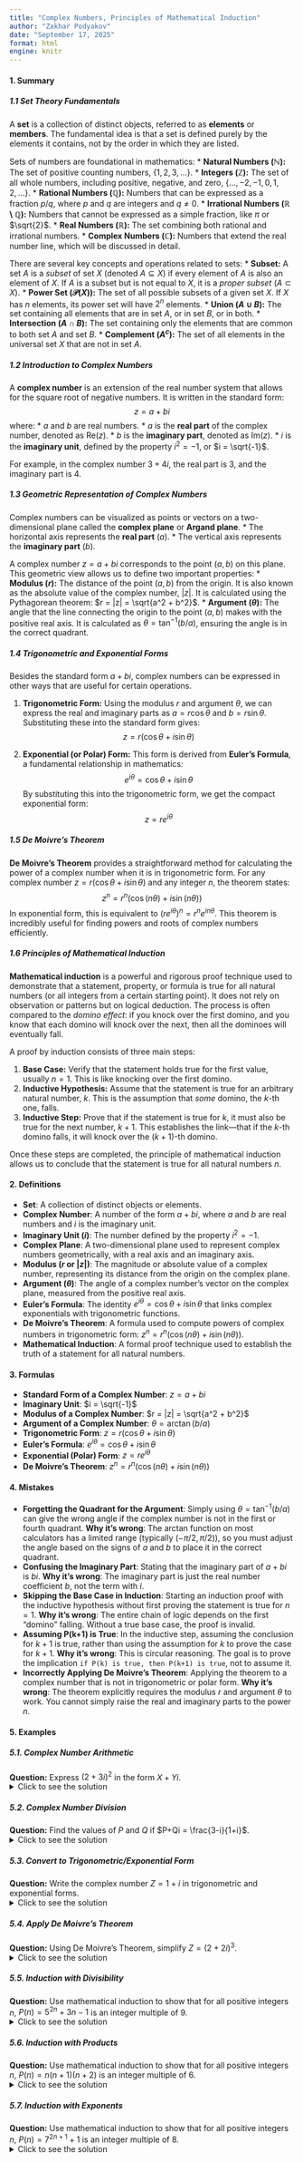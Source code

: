 ```yaml
---
title: "Complex Numbers, Principles of Mathematical Induction"
author: "Zakhar Podyakov"
date: "September 17, 2025"
format: html
engine: knitr
---
```


#### **1. Summary**

##### **1.1 Set Theory Fundamentals**
A **set** is a collection of distinct objects, referred to as **elements** or **members**. The fundamental idea is that a set is defined purely by the elements it contains, not by the order in which they are listed.

Sets of numbers are foundational in mathematics:
*   **Natural Numbers ($\mathbb{N}$):** The set of positive counting numbers, $\{1, 2, 3, \dots\}$.
*   **Integers ($\mathbb{Z}$):** The set of all whole numbers, including positive, negative, and zero, $\{\dots, -2, -1, 0, 1, 2, \dots\}$.
*   **Rational Numbers ($\mathbb{Q}$):** Numbers that can be expressed as a fraction $p/q$, where $p$ and $q$ are integers and $q \neq 0$.
*   **Irrational Numbers ($\mathbb{R} \setminus \mathbb{Q}$):** Numbers that cannot be expressed as a simple fraction, like $\pi$ or $\sqrt{2}$.
*   **Real Numbers ($\mathbb{R}$):** The set combining both rational and irrational numbers.
*   **Complex Numbers ($\mathbb{C}$):** Numbers that extend the real number line, which will be discussed in detail.

There are several key concepts and operations related to sets:
*   **Subset:** A set $A$ is a *subset* of set $X$ (denoted $A \subseteq X$) if every element of $A$ is also an element of $X$. If $A$ is a subset but is not equal to $X$, it is a *proper subset* ($A \subset X$).
*   **Power Set ($\mathcal{P}(X)$):** The set of all possible subsets of a given set $X$. If $X$ has $n$ elements, its power set will have $2^n$ elements.
*   **Union ($A \cup B$):** The set containing all elements that are in set $A$, or in set $B$, or in both.
*   **Intersection ($A \cap B$):** The set containing only the elements that are common to both set $A$ and set $B$.
*   **Complement ($A^c$):** The set of all elements in the universal set $X$ that are not in set $A$.

<!-- DIAGRAM HERE -->

##### **1.2 Introduction to Complex Numbers**
A **complex number** is an extension of the real number system that allows for the square root of negative numbers. It is written in the standard form:
$$ z = a + bi $$
where:
*   $a$ and $b$ are real numbers.
*   $a$ is the **real part** of the complex number, denoted as $\text{Re}(z)$.
*   $b$ is the **imaginary part**, denoted as $\text{Im}(z)$.
*   $i$ is the **imaginary unit**, defined by the property $i^2 = -1$, or $i = \sqrt{-1}$.

For example, in the complex number $3 + 4i$, the real part is 3, and the imaginary part is 4.

##### **1.3 Geometric Representation of Complex Numbers**
Complex numbers can be visualized as points or vectors on a two-dimensional plane called the **complex plane** or **Argand plane**.
*   The horizontal axis represents the **real part** ($a$).
*   The vertical axis represents the **imaginary part** ($b$).

A complex number $z = a + bi$ corresponds to the point $(a, b)$ on this plane. This geometric view allows us to define two important properties:
*   **Modulus ($r$):** The distance of the point $(a, b)$ from the origin. It is also known as the absolute value of the complex number, $|z|$. It is calculated using the Pythagorean theorem: $r = |z| = \sqrt{a^2 + b^2}$.
*   **Argument ($\theta$):** The angle that the line connecting the origin to the point $(a, b)$ makes with the positive real axis. It is calculated as $\theta = \tan^{-1}(b/a)$, ensuring the angle is in the correct quadrant.

##### **1.4 Trigonometric and Exponential Forms**
Besides the standard form $a+bi$, complex numbers can be expressed in other ways that are useful for certain operations.

1.  **Trigonometric Form:** Using the modulus $r$ and argument $\theta$, we can express the real and imaginary parts as $a = r\cos\theta$ and $b = r\sin\theta$. Substituting these into the standard form gives:
    $$ z = r(\cos\theta + i\sin\theta) $$

2.  **Exponential (or Polar) Form:** This form is derived from **Euler's Formula**, a fundamental relationship in mathematics:
    $$ e^{i\theta} = \cos\theta + i\sin\theta $$
    By substituting this into the trigonometric form, we get the compact exponential form:
    $$ z = re^{i\theta} $$

##### **1.5 De Moivre's Theorem**
**De Moivre's Theorem** provides a straightforward method for calculating the power of a complex number when it is in trigonometric form. For any complex number $z = r(\cos\theta + i\sin\theta)$ and any integer $n$, the theorem states:
$$ z^n = r^n(\cos(n\theta) + i\sin(n\theta)) $$
In exponential form, this is equivalent to $(re^{i\theta})^n = r^n e^{in\theta}$. This theorem is incredibly useful for finding powers and roots of complex numbers efficiently.

##### **1.6 Principles of Mathematical Induction**
**Mathematical induction** is a powerful and rigorous proof technique used to demonstrate that a statement, property, or formula is true for all natural numbers (or all integers from a certain starting point). It does not rely on observation or patterns but on logical deduction. The process is often compared to the *domino effect*: if you knock over the first domino, and you know that each domino will knock over the next, then all the dominoes will eventually fall.

A proof by induction consists of three main steps:

1.  **Base Case:** Verify that the statement holds true for the first value, usually $n=1$. This is like knocking over the first domino.
2.  **Inductive Hypothesis:** Assume that the statement is true for an arbitrary natural number, $k$. This is the assumption that *some* domino, the $k$-th one, falls.
3.  **Inductive Step:** Prove that if the statement is true for $k$, it must also be true for the next number, $k+1$. This establishes the link—that if the $k$-th domino falls, it will knock over the ($k+1$)-th domino.

Once these steps are completed, the principle of mathematical induction allows us to conclude that the statement is true for all natural numbers $n$.

#### **2. Definitions**

*   **Set**: A collection of distinct objects or elements.
*   **Complex Number**: A number of the form $a + bi$, where $a$ and $b$ are real numbers and $i$ is the imaginary unit.
*   **Imaginary Unit ($i$)**: The number defined by the property $i^2 = -1$.
*   **Complex Plane**: A two-dimensional plane used to represent complex numbers geometrically, with a real axis and an imaginary axis.
*   **Modulus ($r$ or $|z|$)**: The magnitude or absolute value of a complex number, representing its distance from the origin on the complex plane.
*   **Argument ($\theta$)**: The angle of a complex number's vector on the complex plane, measured from the positive real axis.
*   **Euler's Formula**: The identity $e^{i\theta} = \cos\theta + i\sin\theta$ that links complex exponentials with trigonometric functions.
*   **De Moivre's Theorem**: A formula used to compute powers of complex numbers in trigonometric form: $z^n = r^n(\cos(n\theta) + i\sin(n\theta))$.
*   **Mathematical Induction**: A formal proof technique used to establish the truth of a statement for all natural numbers.

#### **3. Formulas**

*   **Standard Form of a Complex Number**: $z = a + bi$
*   **Imaginary Unit**: $i = \sqrt{-1}$
*   **Modulus of a Complex Number**: $r = |z| = \sqrt{a^2 + b^2}$
*   **Argument of a Complex Number**: $\theta = \arctan(b/a)$
*   **Trigonometric Form**: $z = r(\cos\theta + i\sin\theta)$
*   **Euler's Formula**: $e^{i\theta} = \cos\theta + i\sin\theta$
*   **Exponential (Polar) Form**: $z = re^{i\theta}$
*   **De Moivre's Theorem**: $z^n = r^n(\cos(n\theta) + i\sin(n\theta))$

#### **4. Mistakes**

*   **Forgetting the Quadrant for the Argument**: Simply using $\theta = \tan^{-1}(b/a)$ can give the wrong angle if the complex number is not in the first or fourth quadrant. **Why it's wrong**: The arctan function on most calculators has a limited range (typically $(-\pi/2, \pi/2)$), so you must adjust the angle based on the signs of $a$ and $b$ to place it in the correct quadrant.
*   **Confusing the Imaginary Part**: Stating that the imaginary part of $a+bi$ is $bi$. **Why it's wrong**: The imaginary part is just the real number coefficient $b$, not the term with $i$.
*   **Skipping the Base Case in Induction**: Starting an induction proof with the inductive hypothesis without first proving the statement is true for $n=1$. **Why it's wrong**: The entire chain of logic depends on the first "domino" falling. Without a true base case, the proof is invalid.
*   **Assuming P(k+1) is True**: In the inductive step, assuming the conclusion for $k+1$ is true, rather than using the assumption for $k$ to prove the case for $k+1$. **Why it's wrong**: This is circular reasoning. The goal is to prove the implication `if P(k) is true, then P(k+1) is true`, not to assume it.
*   **Incorrectly Applying De Moivre's Theorem**: Applying the theorem to a complex number that is not in trigonometric or polar form. **Why it's wrong**: The theorem explicitly requires the modulus $r$ and argument $\theta$ to work. You cannot simply raise the real and imaginary parts to the power $n$.

#### **5. Examples**

##### **5.1. Complex Number Arithmetic**
**Question:** Express $(2+3i)^2$ in the form $X+Yi$.
<details>
<summary>Click to see the solution</summary>

1.  **Expand the expression:** Use the formula $(a+b)^2 = a^2 + 2ab + b^2$.
    $$ (2+3i)^2 = 2^2 + 2(2)(3i) + (3i)^2 $$
2.  **Simplify the terms:**
    $$ 4 + 12i + 9i^2 $$
3.  **Substitute $i^2 = -1$:**
    $$ 4 + 12i + 9(-1) $$
    $$ 4 + 12i - 9 $$
4.  **Combine the real parts:**
    $$ (4 - 9) + 12i = -5 + 12i $$

**Answer:** The result is **$-5 + 12i$**.
</details>

##### **5.2. Complex Number Division**
**Question:** Find the values of $P$ and $Q$ if $P+Qi = \frac{3-i}{1+i}$.
<details>
<summary>Click to see the solution</summary>

1.  **Multiply by the complex conjugate:** To remove the imaginary unit from the denominator, multiply the numerator and denominator by the conjugate of $1+i$, which is $1-i$.
    $$ \frac{3-i}{1+i} \times \frac{1-i}{1-i} $$
2.  **Expand the numerator:**
    $$ (3-i)(1-i) = 3 - 3i - i + i^2 = 3 - 4i - 1 = 2 - 4i $$
3.  **Expand the denominator:**
    $$ (1+i)(1-i) = 1^2 - i^2 = 1 - (-1) = 2 $$
4.  **Combine and simplify:**
    $$ \frac{2-4i}{2} = 1 - 2i $$
5.  **Identify P and Q:** By comparing $1-2i$ with $P+Qi$, we find $P=1$ and $Q=-2$.

**Answer:** $P=1$, $Q=-2$.
</details>

##### **5.3. Convert to Trigonometric/Exponential Form**
**Question:** Write the complex number $Z = 1+i$ in trigonometric and exponential forms.
<details>
<summary>Click to see the solution</summary>

1.  **Identify $a$ and $b$:** For $Z=1+i$, we have $a=1$ and $b=1$.
2.  **Calculate the modulus ($r$):**
    $$ r = \sqrt{a^2 + b^2} = \sqrt{1^2 + 1^2} = \sqrt{2} $$
3.  **Calculate the argument ($\theta$):**
    $$ \theta = \tan^{-1}\left(\frac{b}{a}\right) = \tan^{-1}\left(\frac{1}{1}\right) = \frac{\pi}{4} \text{ radians} $$
    Since $a$ and $b$ are both positive, the point is in the first quadrant, so this angle is correct.
4.  **Write the trigonometric form:** $Z = r(\cos\theta + i\sin\theta)$
    $$ Z = \sqrt{2}\left(\cos\left(\frac{\pi}{4}\right) + i\sin\left(\frac{\pi}{4}\right)\right) $$
5.  **Write the exponential form:** $Z = re^{i\theta}$
    $$ Z = \sqrt{2}e^{i\frac{\pi}{4}} $$

**Answer:** Trigonometric form is **$\sqrt{2}(\cos(\pi/4) + i\sin(\pi/4))$** and exponential form is **$\sqrt{2}e^{i\pi/4}$**.
</details>

##### **5.4. Apply De Moivre's Theorem**
**Question:** Using De Moivre's Theorem, simplify $Z = (2+2i)^3$.
<details>
<summary>Click to see the solution</summary>

1.  **Convert to trigonometric form:** First, we need to express $2+2i$ in the form $r(\cos\theta + i\sin\theta)$.
    *   $a=2, b=2$
    *   Modulus: $r = \sqrt{2^2+2^2} = \sqrt{8} = 2\sqrt{2}$.
    *   Argument: $\theta = \tan^{-1}(2/2) = \tan^{-1}(1) = \pi/4$.
    *   So, $2+2i = 2\sqrt{2}(\cos(\pi/4) + i\sin(\pi/4))$.
2.  **Apply De Moivre's Theorem:** $Z^n = r^n(\cos(n\theta) + i\sin(n\theta))$ with $n=3$.
    $$ Z = (2\sqrt{2})^3 \left(\cos\left(3 \cdot \frac{\pi}{4}\right) + i\sin\left(3 \cdot \frac{\pi}{4}\right)\right) $$
3.  **Simplify the expression:**
    *   $(2\sqrt{2})^3 = 8 \cdot (\sqrt{2})^3 = 8 \cdot 2\sqrt{2} = 16\sqrt{2}$.
    *   $\cos(3\pi/4) = -\frac{\sqrt{2}}{2}$
    *   $\sin(3\pi/4) = \frac{\sqrt{2}}{2}$
4.  **Substitute the values back:**
    $$ Z = 16\sqrt{2} \left(-\frac{\sqrt{2}}{2} + i\frac{\sqrt{2}}{2}\right) $$
5.  **Distribute and simplify:**
    $$ Z = -16\sqrt{2} \cdot \frac{\sqrt{2}}{2} + i \cdot 16\sqrt{2} \cdot \frac{\sqrt{2}}{2} $$
    $$ Z = -16 \cdot \frac{2}{2} + i \cdot 16 \cdot \frac{2}{2} $$
    $$ Z = -16 + 16i $$

**Answer:** The simplified form is **$-16 + 16i$**.
</details>

##### **5.5. Induction with Divisibility**
**Question:** Use mathematical induction to show that for all positive integers $n$, $P(n) = 5^{2n} + 3n - 1$ is an integer multiple of 9.
<details>
<summary>Click to see the solution</summary>

1.  **Base Case (n=1):**
    $$ P(1) = 5^{2(1)} + 3(1) - 1 = 25 + 3 - 1 = 27 $$
    Since $27 = 9 \times 3$, the statement holds for $n=1$.
2.  **Inductive Hypothesis:** Assume the statement is true for some positive integer $k$. That is, assume $5^{2k} + 3k - 1$ is a multiple of 9.
    This means $5^{2k} + 3k - 1 = 9m$ for some integer $m$.
    We can rearrange this as $5^{2k} = 9m - 3k + 1$.
3.  **Inductive Step:** We must show that $P(k+1) = 5^{2(k+1)} + 3(k+1) - 1$ is also a multiple of 9.
    $$ P(k+1) = 5^{2k+2} + 3k + 3 - 1 $$
    $$ P(k+1) = 5^2 \cdot 5^{2k} + 3k + 2 $$
    $$ P(k+1) = 25 \cdot 5^{2k} + 3k + 2 $$
    Now, substitute $5^{2k}$ from our hypothesis:
    $$ P(k+1) = 25(9m - 3k + 1) + 3k + 2 $$
    $$ P(k+1) = 225m - 75k + 25 + 3k + 2 $$
    $$ P(k+1) = 225m - 72k + 27 $$
    Factor out a 9:
    $$ P(k+1) = 9(25m - 8k + 3) $$
    Since $m$ and $k$ are integers, $(25m - 8k + 3)$ is also an integer. Thus, $P(k+1)$ is a multiple of 9.

**Answer:** By the principle of mathematical induction, the statement is true for all positive integers $n$.
</details>

##### **5.6. Induction with Products**
**Question:** Use mathematical induction to show that for all positive integers $n$, $P(n) = n(n+1)(n+2)$ is an integer multiple of 6.
<details>
<summary>Click to see the solution</summary>

1.  **Base Case (n=1):**
    $$ P(1) = 1(1+1)(1+2) = 1 \cdot 2 \cdot 3 = 6 $$
    Since $6 = 6 \times 1$, the statement holds for $n=1$.
2.  **Inductive Hypothesis:** Assume the statement is true for some positive integer $k$. That is, assume $k(k+1)(k+2) = 6m$ for some integer $m$.
3.  **Inductive Step:** We must show that $P(k+1) = (k+1)(k+2)(k+3)$ is a multiple of 6.
    $$ P(k+1) = (k+1)(k+2)(k+3) $$
    $$ P(k+1) = (k(k+1)(k+2)) + 3(k+1)(k+2) $$
    From our hypothesis, we know $k(k+1)(k+2)$ is a multiple of 6. So we can write:
    $$ P(k+1) = 6m + 3(k+1)(k+2) $$
    Now we need to show that $3(k+1)(k+2)$ is also a multiple of 6. Notice that $(k+1)$ and $(k+2)$ are two consecutive integers. One of them must be an even number. Let's say $(k+1)(k+2) = 2p$ for some integer $p$.
    $$ P(k+1) = 6m + 3(2p) = 6m + 6p = 6(m+p) $$
    Since $m$ and $p$ are integers, $(m+p)$ is also an integer. Thus, $P(k+1)$ is a multiple of 6.

**Answer:** By the principle of mathematical induction, the statement is true for all positive integers $n$.
</details>

##### **5.7. Induction with Exponents**
**Question:** Use mathematical induction to show that for all positive integers $n$, $P(n) = 7^{2n+1} + 1$ is an integer multiple of 8.
<details>
<summary>Click to see the solution</summary>

1.  **Base Case (n=1):**
    $$ P(1) = 7^{2(1)+1} + 1 = 7^3 + 1 = 343 + 1 = 344 $$
    Since $344 = 8 \times 43$, the statement holds for $n=1$.
2.  **Inductive Hypothesis:** Assume the statement is true for some positive integer $k$. That is, assume $7^{2k+1} + 1 = 8m$ for some integer $m$.
    We can rearrange this as $7^{2k+1} = 8m - 1$.
3.  **Inductive Step:** We must show that $P(k+1) = 7^{2(k+1)+1} + 1$ is a multiple of 8.
    $$ P(k+1) = 7^{2k+2+1} + 1 = 7^{2k+3} + 1 $$
    $$ P(k+1) = 7^2 \cdot 7^{2k+1} + 1 $$
    $$ P(k+1) = 49 \cdot 7^{2k+1} + 1 $$
    Now, substitute $7^{2k+1}$ from our hypothesis:
    $$ P(k+1) = 49(8m - 1) + 1 $$
    $$ P(k+1) = 392m - 49 + 1 $$
    $$ P(k+1) = 392m - 48 $$
    Factor out an 8:
    $$ P(k+1) = 8(49m - 6) $$
    Since $m$ is an integer, $(49m - 6)$ is also an integer. Thus, $P(k+1)$ is a multiple of 8.

**Answer:** By the principle of mathematical induction, the statement is true for all positive integers $n$.
</details>